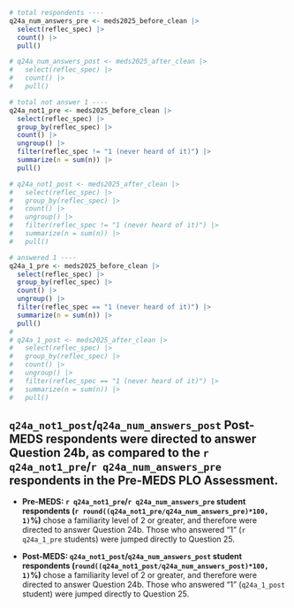 ```r
# total respondents ----
q24a_num_answers_pre <- meds2025_before_clean |>
  select(reflec_spec) |>
  count() |>
  pull()

# q24a_num_answers_post <- meds2025_after_clean |>
#   select(reflec_spec) |>
#   count() |>
#   pull()

# total not answer 1 ----
q24a_not1_pre <- meds2025_before_clean |>
  select(reflec_spec) |>
  group_by(reflec_spec) |>
  count() |>
  ungroup() |>
  filter(reflec_spec != "1 (never heard of it)") |> 
  summarize(n = sum(n)) |>
  pull()

# q24a_not1_post <- meds2025_after_clean |>
#   select(reflec_spec) |>
#   group_by(reflec_spec) |>
#   count() |>
#   ungroup() |>
#   filter(reflec_spec != "1 (never heard of it)") |> 
#   summarize(n = sum(n)) |>
#   pull()

# answered 1 ----
q24a_1_pre <- meds2025_before_clean |>
  select(reflec_spec) |>
  group_by(reflec_spec) |>
  count() |>
  ungroup() |>
  filter(reflec_spec == "1 (never heard of it)") |> 
  summarize(n = sum(n)) |>
  pull()
# 
# q24a_1_post <- meds2025_after_clean |>
#   select(reflec_spec) |>
#   group_by(reflec_spec) |>
#   count() |>
#   ungroup() |>
#   filter(reflec_spec == "1 (never heard of it)") |> 
#   summarize(n = sum(n)) |>
#   pull()
```

::: {.callout-note}
## `q24a_not1_post`/`q24a_num_answers_post` Post-MEDS respondents were directed to answer Question 24b, as compared to the `r q24a_not1_pre`/`r q24a_num_answers_pre` respondents in the Pre-MEDS PLO Assessment.

- **Pre-MEDS: `r q24a_not1_pre`/`r q24a_num_answers_pre` student respondents (`r round((q24a_not1_pre/q24a_num_answers_pre)*100, 1)`%)** chose a familiarity level of 2 or greater, and therefore were directed to answer Question 24b. Those who answered "1" (`r q24a_1_pre` students) were jumped directly to Question 25. 

- **Post-MEDS: `q24a_not1_post`/`q24a_num_answers_post` student respondents (`round((q24a_not1_post/q24a_num_answers_post)*100, 1)`%)** chose a familiarity level of 2 or greater, and therefore were directed to answer Question 24b. Those who answered "1" (`q24a_1_post` student) were jumped directly to Question 25.
:::